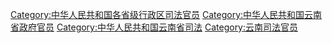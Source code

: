 [[Category:中华人民共和国各省级行政区司法官员|Category:中华人民共和国各省级行政区司法官员]]
[[Category:中华人民共和国云南省政府官员|Category:中华人民共和国云南省政府官员]]
[[Category:中华人民共和国云南省司法|Category:中华人民共和国云南省司法]]
[[Category:云南司法官员|Category:云南司法官员]]